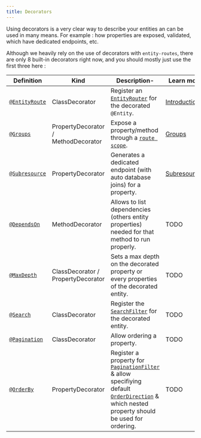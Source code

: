 ```yaml
---
title: Decorators
---
```


Using decorators is a very clear way to describe your entities an can be used in many means. For example : how
properties are exposed, validated, which have dedicated endpoints, etc.

Although we heavily rely on the use of decorators with `entity-routes`, there are only 8 built-in decorators right now,
and you should mostly just use the first three here :

| Definition                                 | Kind                                | Description-                                                                                                                                                                                                         | Learn more                   |
| ------------------------------------------ | ----------------------------------- | -------------------------------------------------------------------------------------------------------------------------------------------------------------------------------------------------------------------- | ---------------------------- |
| [`@EntityRoute`](/definitions#entityroute) | ClassDecorator                      | Register an [`EntityRouter`](/definitions/classes/entityrouter) for the decorated `@Entity`.                                                                                                                         | [Introduction](introduction) |
| [`@Groups`](/definitions#groups)           | PropertyDecorator / MethodDecorator | Expose a property/method through a [`route scope`](/entity-routes/route-scope/).                                                                                                                                     | [Groups](groups)             |
| [`@Subresource`](/definitions#subresource) | PropertyDecorator                   | Generates a dedicated endpoint (with auto database joins) for a property.                                                                                                                                            | [Subresources](subresources) |
| [`@DependsOn`](/definitions#dependson)     | MethodDecorator                     | Allows to list dependencies (others entity properties) needed for that method to run properly.                                                                                                                       | TODO                         |
| [`@MaxDepth`](/definitions#maxdepth)       | ClassDecorator / PropertyDecorator  | Sets a max depth on the decorated property or every properties of the decorated entity.                                                                                                                              | TODO                         |
| [`@Search`](/definitions#search)           | ClassDecorator                      | Register the [`SearchFilter`](/definitions/classes/searchfilter) for the decorated entity.                                                                                                                           | TODO                         |
| [`@Pagination`](/definitions#pagination)   | ClassDecorator                      | Allow ordering a property.                                                                                                                                                                                           | TODO                         |
| [`@OrderBy`](/definitions#orderby)         | PropertyDecorator                   | Register a property for [`PaginationFilter`](/definitions/classes/paginationfilter) & allow specifiying default [`OrderDirection`](/definitions#orderdirection) & which nested property should be used for ordering. | TODO                         |
